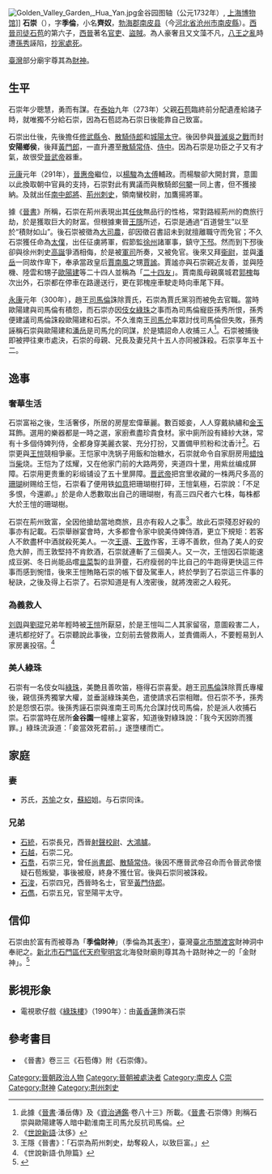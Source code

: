 [[File:Golden_Valley_Garden,_Hua_Yan.jpg|thumb]]金谷园图轴（公元1732年）, [[上海博物馆|上海博物馆]]]]
'''石崇'''（{{bd|249年8月4日||300年|catIdx=S石}}），字'''季倫'''，小名'''齊奴'''，[[勃海郡|勃海郡]][[南皮县|南皮县]]（今[[河北省|河北省]][[沧州市|沧州市]][[南皮縣|南皮縣]]）。[[西晉|西晉]][[司徒|司徒]][[石苞|石苞]]的第六子，[[西晉|西晉]]著名[[官吏|官吏]]、[[盜賊|盜賊]]。為人豪奢且又文藻不凡，[[八王之乱|八王之亂]]時遭[[孫秀_(西晉)|孫秀]]誣陷，[[抄家|抄家]][[處死|處死]]。

[[臺灣|臺灣]]部分廟宇尊其為[[財神|財神]]。

== 生平 ==
石崇年少聰慧，勇而有謀。在[[泰始_(西晉)|泰始]]九年（273年）父親[[石苞|石苞]]臨終前分配遺產給諸子時，就唯獨不分給石崇，因為石苞認為石崇日後能靠自己致富。

石崇出仕後，先後擔任[[修武|修武]][[縣令|縣令]]、[[散騎侍郎|散騎侍郎]]和[[城陽|城陽]][[太守|太守]]。後因參與[[晉滅吳之戰|晉滅吳之戰]]而封'''安陽鄉侯'''，後拜[[黃門郎|黃門郎]]，一直升遷至[[散騎常侍|散騎常侍]]、[[侍中|侍中]]。因為石崇是功臣之子又有才氣，故很受[[晉武帝|晉武帝]]器重。

[[元康_(晋惠帝)|元康]]元年（291年），[[晉惠帝|晉惠帝]]繼位，以[[楊駿|楊駿]]為[[太傅|太傅]]輔政。而楊駿卻大開封賞，意圖以此換取朝中官員的支持，石崇對此有異議而與散騎郎[[何攀|何攀]]一同上書，但不獲接納。及就出任[[南中郎將|南中郎將]]、[[荊州|荊州]][[刺史|刺史]]，領南蠻校尉，加鷹揚將軍。

據《[[晉書|晉書]]》所稱，石崇在荊州表現出其[[任俠|任俠]]無品行的性格，常對路經荊州的商旅行劫，於是獲取巨大的財富。但根據東晉[[王隱|王隱]]所述，石崇是通過“百道營生”以至於“積財如山”。後石崇被徵為[[大司農|大司農]]，卻因徵召書詔未到就擅離職守而免官；不久石崇獲任命為[[太僕|太僕]]，出任征虜將軍，假節監[[徐州|徐州]]諸軍事，鎮守[[下邳|下邳]]。然而到下邳後卻與徐州刺史[[高誕|高誕]]爭酒相侮，於是被[[軍師|軍司]]所奏，又被免官。後來又拜[[衞尉|衞尉]]，並與[[潘岳_(晋朝)|潘岳]]一同故作卑下，奉承當政皇后[[賈南風|賈南風]]之甥[[賈謐|賈謐]]。賈謐亦與石崇親近友善，並與陸機、陸雲和甥子[[歐陽建|歐陽建]]等二十四人並稱為「[[二十四友|二十四友]]」。賈南風母親廣城君[[郭槐|郭槐]]每次出外，石崇都在停車在路邊送行，更在郭槐座車駛走時向車尾下拜。

[[永康_(晉)|永康]]元年（300年），趙王[[司馬倫|司馬倫]]誅除賈氏，石崇為賈氏黨羽而被免去官職。當時歐陽建與司馬倫有積怨，而石崇亦因[[伎女|伎女]][[綠珠|綠珠]]之事而為司馬倫寵臣孫秀所恨，孫秀便建議司馬倫誅殺歐陽建和石崇。不久淮南王[[司馬允|司馬允]]率眾討伐司馬倫但失敗，孫秀誣稱石崇與歐陽建和[[潘岳_(晋朝)|潘岳]]是司馬允的同謀，於是矯詔命人收捕三人<ref>此據《[[晉書|晉書]]·潘岳傳》及《[[資治通鑑|資治通鑑]]·卷八十三》所載。《[[晉書|晉書]]·石崇傳》則稱石崇與歐陽建等人暗中勸淮南王司馬允反抗司馬倫。</ref>。石崇被捕後即被押往東市處決，石崇的母親、兄長及妻兒共十五人亦同被誅殺。石崇享年五十二。

== 逸事 ==
=== 奢華生活 ===
石崇富裕之後，生活奢侈，所居的房屋宏偉華麗。數百姬妾，人人穿戴紈繡和[[金|金]][[玉|玉]]耳飾。選用的樂器都是一時之選，家廚煮盡珍貴食材。家中廁所設有絳紗大牀，常有十多個侍婢列侍，全都身穿美麗衣裳、充分打扮，又置備甲煎粉和沈香汁<ref>《[[世說新語|世說新語]]·汰侈》</ref>。石崇更與[[王恺_(晋朝)|王愷]]競相爭豪。王恺家中洗锅子用飯和饴糖水，石崇就命令自家厨房用[[蜡烛|蜡烛]]当[[柴|柴]]烧。王恺为了炫耀，又在他家门前的大路两旁，夹道四十里，用紫丝编成屏障。石崇用更贵重的彩缎铺设了五十里屏障。[[晋武帝|晋武帝]]把宫里收藏的一株两尺多高的[[珊瑚|珊瑚]]树赐给王恺，石崇看了便用铁[[如意|如意]]把珊瑚樹打碎，王愷氣極，石崇說：「不足多恨，今還卿。」於是命人悉數取出自己的珊瑚樹，有高三四尺者六七株，每株都大於王愷的珊瑚樹。

石崇在荊州致富，全因他搶劫當地商旅，且亦有殺人之事<ref>王隱《晉書》：「石崇為荊州刺史，劫奪殺人，以致巨富。」</ref>。故此石崇殘忍好殺的事亦有記載。石崇舉辦宴會時，大多都會令家中貌美侍婢侍酒，更立下規矩：若客人不飲盡杯中酒就殺死美人。一次[[王導|王導]]、[[王敦|王敦]]作客，王導不善飲，但為了美人的安危大醉，而王敦堅持不肯飲酒，石崇就連斬了三個美人。又一次，王愷因石崇能速成豆粥、冬日尚能品嚐[[韭菜|韭菜]]製的韭蓱虀，石府瘦弱的牛比自己的牛跑得更快這三件事而感到惋惜，後來王愷賄賂石崇的帳下督及駕車人，終於學到了石崇這三件事的秘訣，之後及得上石崇了。石崇知道是有人洩密後，就將洩密之人殺死。

=== 為義救人 ===
[[刘舆|刘舆]]與[[劉琨|劉琨]]兄弟年輕時被[[王愷_(西晉)|王愷]]所厭惡，於是王愷叫二人其家留宿，意圖殺害二人，連坑都挖好了。石崇聽說此事後，立刻前去營救兩人，並責備兩人，不要輕易到人家房裏投宿。<ref>《世說新語·仇隙篇》</ref>

=== 美人綠珠 ===
石崇有一名伎女叫[[綠珠|綠珠]]，美艷且善吹笛，極得石崇喜愛。趙王[[司馬倫|司馬倫]]誅除賈氏專權後，親信孫秀獨掌大權，並垂涎綠珠美色，遣使請求石崇相贈。但石崇不予，孫秀於是怨恨石崇。後孫秀誣石崇與淮南王司馬允合謀討伐司馬倫，於是派人收捕石崇。石崇當時在居所'''金谷園'''一幢樓上宴客，知道後對綠珠說：「我今天因妳而獲罪。」綠珠流淚道：「妾當效死君前。」遂墮樓而亡。

== 家庭 ==
=== 妻 ===
* 苏氏，[[苏愉|苏愉]]之女，[[蘇紹|蘇紹]]姐。与石崇同诛。

=== 兄弟 ===
* [[石統|石統]]，石崇長兄，西晉[[射聲校尉|射聲校尉]]、[[大鴻臚|大鴻臚]]。
* [[石越|石越]]，石崇二兄。
* [[石喬|石喬]]，石崇三兄，曾任[[尚書郎|尚書郎]]、[[散騎常侍|散騎常侍]]。後因不應晉武帝召命而令晉武帝懷疑石苞叛變，事後被廢，終身不獲仕官。後與石崇同被誅殺。
* [[石浚|石浚]]，石崇四兄，西晉時名士，官至[[黃門侍郎|黃門侍郎]]。
* [[石儁_(西晉)|石儁]]，石崇五兄，官至陽平太守。

== 信仰 ==
石崇由於富有而被尊為「'''季倫財神'''」（季倫為其[[表字|表字]]），臺灣[[臺北市|臺北市]][[關渡宮|關渡宮]]財神洞中奉祀之。[[新北市|新北市]][[石門區|石門區]][[代天府聖明宮|代天府聖明宮]]北海發財廟則尊其為十路財神之一的「金財神」。<ref name="臺灣財神">{{Cite thesis|degree=碩士|title=《臺灣民間財神信仰之研究》|url=https://hdl.handle.net/11296/25vw78|author=江宜樺|pages=58|year=2010|publisher=國立臺南大學台灣文化研究所|language=zh-tw|doi=}}</ref>

== 影視形象 ==
*電視歌仔戲《[[綠珠樓|綠珠樓]]》（1990年）：由[[黃香蓮|黃香蓮]]飾演石崇

== 參考書目 ==
{{Wikisource-author|石崇}}
* 《晉書》卷三三《石苞傳》附《石崇傳》。
{{reflist}}

{{DEFAULTSORT:Shi石}}

[[Category:晉朝政治人物|Category:晉朝政治人物]]
[[Category:晉朝被處決者|Category:晉朝被處決者]]
[[Category:南皮人|Category:南皮人]]
[[Category:石姓|C崇]]
[[Category:財神|Category:財神]]
[[Category:荆州刺史|Category:荆州刺史]]